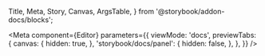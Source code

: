   Title,
  Meta,
  Story,
  Canvas,
  ArgsTable,
} from '@storybook/addon-docs/blocks';

<Meta
  component={Editor}
  parameters={{
    viewMode: 'docs',
    previewTabs: {
      canvas: {
        hidden: true,
      },
      'storybook/docs/panel': {
        hidden: false,
      },
    },
  }}
/>

<Title />
<Description />
<ArgsTable />

<Canvas>
  <Story
    name="Default layout"
    args={{
      children: [
        {
          id: 'f47a6c38-0c09-45b0-8412-2377aedaee8f',
          type: 'page',
          body: null,
          format: {
            parentType: null,
            alignSelf: 'auto',
            justifySelf: 'auto',
            maxWidth: '100%',
            minWidth: '100%',
            maxHeight: 'none',
            minHeight: 'auto',
            flexGrow: 0,
            flexBasis: 'auto',
            gridRow: '',
            gridColumn: '',
            version: '0.4',
            whiteSpace: null,
            kind: 'grid',
            columns: 'repeat(auto-fit,minmax(25ch,1fr))',
            columnGap: 0,
            rowGap: 0,
            rows: 'auto',
            justify: 'auto',
            alignItems: 'auto',
            spacing: 0,
          },
          parent_id: null,
        },
      ],
      theme: defaultTheme,
    }}
  >
    {() => (
      <ThemeProvider>
        <Editor onChange={action('onChange')} />
      </ThemeProvider>
    )}
  </Story>
</Canvas>
